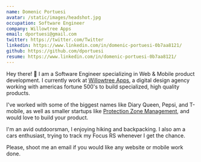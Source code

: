 ```yaml
---
name: Domenic Portuesi
avatar: /static/images/headshot.jpg
occupation: Software Engineer
company: Willowtree Apps
email: dportuesi@gmail.com
twitter: https://twitter.com/Twitter
linkedin: https://www.linkedin.com/in/domenic-portuesi-0b7aa8121/
github: https://github.com/dportuesi
resume: https://www.linkedin.com/in/domenic-portuesi-0b7aa8121/
---
```


Hey there! 👋 I am a Software Engineer specializing in Web & Mobile product development.
I currently work at [Willowtree Apps](https://www.willowtreeapps.com), a digital design agency working with americas fortune 500's to build
specialized, high quality products.

I've worked with some of the biggest names like Diary Queen, Pepsi, and T-mobile, as well as smaller startups like [Protection Zone Management](https://www.pzm-app.com),
and would love to build your product.

I'm an avid outdoorsman, I enjoying hiking and backpacking. I also am a cars enthusiast, trying to track my Focus RS whenever I get the chance.

Please, shoot me an email if you would like any website or mobile work done.
